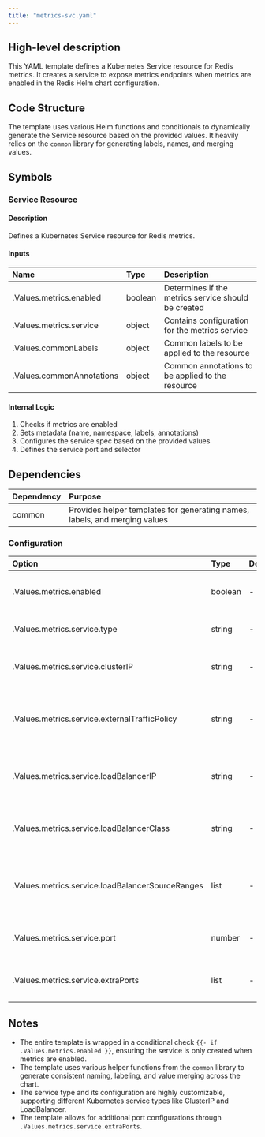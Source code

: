 ```yaml
---
title: "metrics-svc.yaml"
---
```


## High-level description
This YAML template defines a Kubernetes Service resource for Redis metrics. It creates a service to expose metrics endpoints when metrics are enabled in the Redis Helm chart configuration.

## Code Structure
The template uses various Helm functions and conditionals to dynamically generate the Service resource based on the provided values. It heavily relies on the `common` library for generating labels, names, and merging values.

## Symbols

### Service Resource
#### Description
Defines a Kubernetes Service resource for Redis metrics.

#### Inputs
| Name | Type | Description |
|:-----|:-----|:------------|
| .Values.metrics.enabled | boolean | Determines if the metrics service should be created |
| .Values.metrics.service | object | Contains configuration for the metrics service |
| .Values.commonLabels | object | Common labels to be applied to the resource |
| .Values.commonAnnotations | object | Common annotations to be applied to the resource |

#### Internal Logic
1. Checks if metrics are enabled
2. Sets metadata (name, namespace, labels, annotations)
3. Configures the service spec based on the provided values
4. Defines the service port and selector

## Dependencies
| Dependency | Purpose |
|:-----------|:--------|
| common | Provides helper templates for generating names, labels, and merging values |

### Configuration
| Option | Type | Default | Description |
|:-------|:-----|:--------|:------------|
| .Values.metrics.enabled | boolean | - | Enables or disables the metrics service |
| .Values.metrics.service.type | string | - | Specifies the Kubernetes service type |
| .Values.metrics.service.clusterIP | string | - | Sets the cluster IP for ClusterIP service type |
| .Values.metrics.service.externalTrafficPolicy | string | - | Sets the external traffic policy for LoadBalancer service type |
| .Values.metrics.service.loadBalancerIP | string | - | Sets the load balancer IP for LoadBalancer service type |
| .Values.metrics.service.loadBalancerClass | string | - | Sets the load balancer class for LoadBalancer service type |
| .Values.metrics.service.loadBalancerSourceRanges | list | - | Sets the load balancer source ranges for LoadBalancer service type |
| .Values.metrics.service.port | number | - | Specifies the port for the metrics service |
| .Values.metrics.service.extraPorts | list | - | Allows adding extra ports to the service |

## Notes
- The entire template is wrapped in a conditional check `{{- if .Values.metrics.enabled }}`, ensuring the service is only created when metrics are enabled.
- The template uses various helper functions from the `common` library to generate consistent naming, labeling, and value merging across the chart.
- The service type and its configuration are highly customizable, supporting different Kubernetes service types like ClusterIP and LoadBalancer.
- The template allows for additional port configurations through `.Values.metrics.service.extraPorts`.